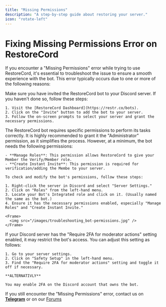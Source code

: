 ```yaml
---
title: "Missing Permissions"
description: "A step-by-step guide about restoring your server."
icon: "rotate-left"
---
```


# Fixing Missing Permissions Error on RestoreCord

If you encounter a "Missing Permissions" error while trying to use RestoreCord, it's essential to troubleshoot the issue to ensure a smooth experience with the bot. This error typically occurs due to one or more of the following reasons:

<Steps>
  <Step title="The Bot Isn't Invited to Your Server">
    Make sure you have invited the RestoreCord bot to your Discord server. If you haven't done so, follow these steps:

    1. Visit the [RestoreCord Dashboard](https://restr.co/bots).
    2. Click on the "Invite" button to add the bot to your server.
    3. Follow the on-screen prompts to select your server and grant the necessary permissions.
  </Step>

  <Step title="Insufficient Bot Permissions">
    The RestoreCord bot requires specific permissions to perform its tasks correctly. It is highly recommended to grant it the "Administrator" permission, as it simplifies the process. However, at a minimum, the bot needs the following permissions:

    - **Manage Roles**: This permission allows RestoreCord to give your Member the Verify/Member role.
    - **Create Instant Invite**: This permission is required for verification/adding the Membe to your server.

    To check and modify the bot's permissions, follow these steps:

    1. Right-click the server in Discord and select "Server Settings."
    2. Click on "Roles" from the left-hand menu.
    3. Locate your Bot's Integrated role and click on it. (Usually named the same as the bot.)
    4. Ensure it has the necessary permissions enabled, especially "Manage Roles" and "Create Instant Invite."

    <Frame>
      <img src="/images/troubleshooting_bot-permissions.jpg" />
    </Frame>
  </Step>

  <Step title="2FA Requirement for Moderators">
    If your Discord server has the "Require 2FA for moderator actions" setting enabled, it may restrict the bot's access. You can adjust this setting as follows:

    1. Go to your server settings.
    2. Click on "Safety Setup" in the left-hand menu.
    3. Find the "Require 2FA for moderator actions" setting and toggle it off if necessary.

    **ALTERNATIVLY**
    
    You may enable 2FA on the Discord account that owns the bot.
  </Step>
</Steps>

<Tip>If you still encounter the "Missing Permissions" error, contact us on [**Telegram**](https://t.me/restorecord) or on our [Forums](https://community.restorecord.com)</Tip>